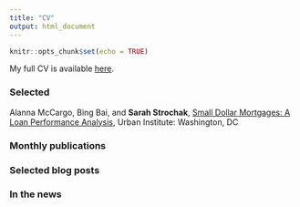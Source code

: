 ```yaml
---
title: "CV"
output: html_document
---
```


```r
knitr::opts_chunk$set(echo = TRUE)
```

My full CV is available [here](cv_files/Strochak_CV_Nov2018.pdf).

### Selected

Alanna McCargo, Bing Bai, and **Sarah Strochak**, [Small Dollar Mortgages: A Loan Performance Analysis](https://www.urban.org/research/publication/small-dollar-mortgages-loan-performance-analysis), Urban Institute: Washington, DC

### Monthly publications

### Selected blog posts

### In the news